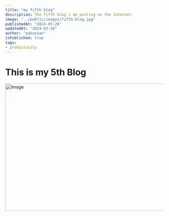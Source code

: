 ```yaml
---
title: "my fifth blog"
description: The fifth blog i am posting on the internet.
image: "../public/images/fifth-blog.jpg"
publishedAt: "2024-03-28"
updatedAt: "2024-03-28"
author: "pakosaan"
isPublished: true
tags: 
- productivity
---
```


# This is my 5th Blog
<Image
  src="/images/fifth-blog.jpg"
  width="718"
  height="404"
  alt="Image"
  sizes="100vw"
/>